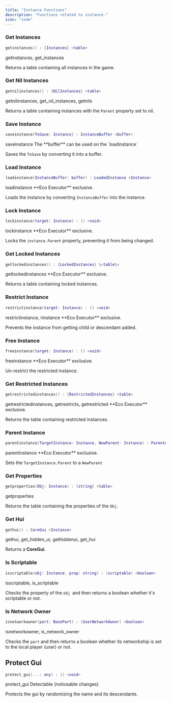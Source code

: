 ```yaml
---
title: "Instance Functions"
description: "Functions related to instance."
icon: "code"
---
```


### Get Instances

```lua
getinstances() : {Instances} <table>
```

<Info>
  getinstances, get_instances
</Info>

Returns a table containing all instances in the game.

### Get Nil Instances

```lua
getnilinstances() : {NilInstances} <table>
```

<Info>
  getnilinstances, get_nil_instances, getnils
</Info>

Returns a table containing instances with the `Parent` property set to nil.

### Save Instance

```lua
saveinstance(ToSave: Instance) : InstanceBuffer <buffer>
```

<Info>
  saveinstance
</Info>

<Note>
  The **buffer** can be used on the `loadinstance`
</Note>

Saves the `ToSave` by converting it into a buffer.

### Load Instance

```lua
loadinstance(InstanceBuffer: buffer) : LoadedInstance <Instance>
```

<Info>
  loadinstance
</Info>

<Warning>
  **Eco Executor** exclusive.
</Warning>

Loads the instance by converting `InstanceBuffer` into the instance.

### Lock Instance

```lua
lockinstance(target: Instance) : () <void>
```

<Info>
  lockinstance
</Info>

<Warning>
  **Eco Executor** exclusive.
</Warning>

Locks the `instance.Parent` property, preventing it from being changed.

### Get Locked Instances

```lua
getlockedinstances() : {LockedInstances} \<table\>
```

<Info>
  getlockedinstances
</Info>

<Warning>
  **Eco Executor** exclusive.
</Warning>

Returns a table containing locked instances.

### Restrict Instance

```lua
restrictinstance(target: Instance) : () <void>
```

<Info>
  restrictinstance, rinstance
</Info>

<Warning>
  **Eco Executor** exclusive.
</Warning>

Prevents the instance from getting child or descendant added.

### Free Instance

```lua
freeinstance(target: Instance) : () <void>
```

<Info>
  freeinstance
</Info>

<Warning>
  **Eco Executor** exclusive.
</Warning>

Un-restrict the restricted instance.

### Get Restricted Instances

```lua
getrestrictedinstances() : {RestrictedInstances} <table>
```

<Info>
  getrestrictedinstances, getrestricts, getrestricted
</Info>

<Warning>
  **Eco Executor** exclusive.
</Warning>

Returns the table containing restricted instances.

### Parent Instance

```lua
parentinstance(TargetInstance: Instance, NewParent: Instance) : ParentedInstance <Instance>
```

<Info>
  parentinstance
</Info>

<Warning>
  **Eco Executor** exclusive.
</Warning>

Sets the `TargetInstance.Parent` to a `NewParent`

### Get Properties

```lua
getproperties(Obj: Instance) : {string} <table>
```

<Info>
  getproperties
</Info>

Returns the table containing the properties of the `Obj`.

### Get Hui

```lua
gethui() : CoreGui <Instance>
```

<Info>
  gethui, get_hidden_ui, gethiddenui, get_hui
</Info>

Returns a **CoreGui**.

### Is Scriptable

```lua
isscriptable(obj: Instance, prop: string) : (scriptable) <boolean>
```

<Info>
  isscriptable, is_scriptable
</Info>

Checks the property of the `obj `and then returns a boolean whether it's scriptable or not.

### Is Network Owner

```lua
isnetworkowner(part: BasePart) : (UserNetworkOwner) <boolean>
```

<Info>
  isnetworkowner, is_network_owner
</Info>

Checks the `part` and then returns a boolean whether its networkship is set to the local player (user) or not.

## Protect Gui

```lua
protect_gui(...: any) : () <void>
```

<Info>
  protect_gui
</Info>

<Warning>
  Detectable (noticeable changes)
</Warning>

Protects the gui by randomizing the name and its descendants.